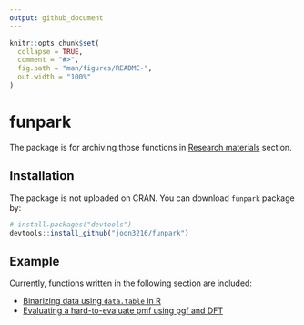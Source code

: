 ```yaml
---
output: github_document
---
```


<!-- README.md is generated from README.Rmd. Please edit that file -->

```r
knitr::opts_chunk$set(
  collapse = TRUE,
  comment = "#>",
  fig.path = "man/figures/README-",
  out.width = "100%"
)
```

# funpark

<!-- badges: start -->

<!-- badges: end -->

The package is for archiving those functions in [Research materials](https://joon3216.github.io/research_materials) section.


## Installation

The package is not uploaded on CRAN. You can download `funpark` package by:

``` r
# install.packages("devtools")
devtools::install_github("joon3216/funpark")
```

## Example

Currently, functions written in the following section are included:

* [Binarizing data using `data.table` in R](https://joon3216.github.io/research_materials/2018/binarize.html)
* [Evaluating a hard-to-evaluate pmf using pgf and DFT](https://joon3216.github.io/research_materials/2018/pgf.html)





